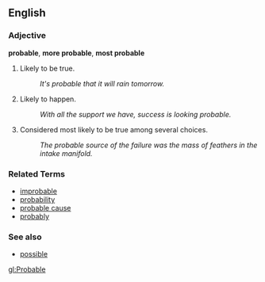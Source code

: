 ==English==

===Adjective===
'''probable''', '''more probable''', '''most probable'''
# Likely to be true.
#: ''It's probable that it will rain tomorrow.''
# Likely to happen.
#: ''With all the support we have, success is looking probable.''
# Considered most likely to be true among several choices.
#: ''The probable source of the failure was the mass of feathers in the intake manifold.''

===Related Terms===
*[[improbable]]
*[[probability]]
*[[probable cause]]
*[[probably]]

===See also===
*[[possible]]

[[gl:Probable]]